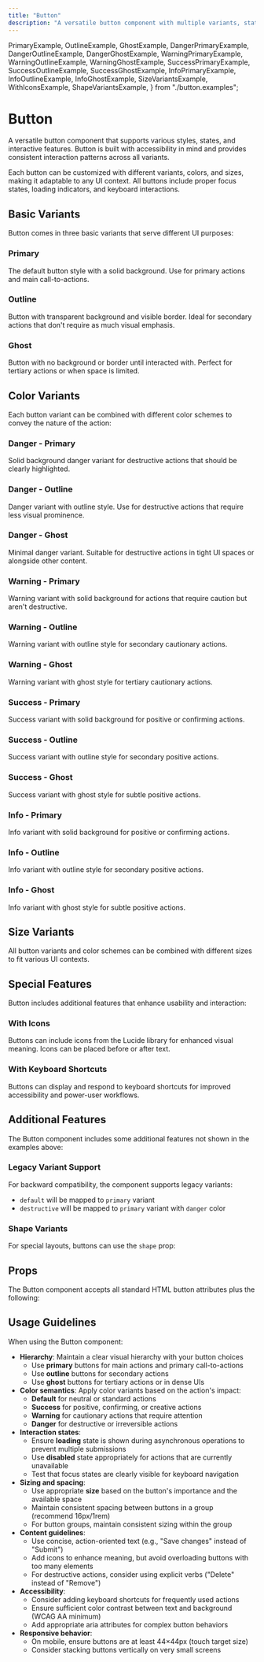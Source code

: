 ```yaml
---
title: "Button"
description: "A versatile button component with multiple variants, states, and sizes"
---
```


  PrimaryExample,
  OutlineExample,
  GhostExample,
  DangerPrimaryExample,
  DangerOutlineExample,
  DangerGhostExample,
  WarningPrimaryExample,
  WarningOutlineExample,
  WarningGhostExample,
  SuccessPrimaryExample,
  SuccessOutlineExample,
  SuccessGhostExample,
  InfoPrimaryExample,
  InfoOutlineExample,
  InfoGhostExample,
  SizeVariantsExample,
  WithIconsExample,
  ShapeVariantsExample,
} from "./button.examples";

# Button

A versatile button component that supports various styles, states, and interactive features. Button is built with accessibility in mind and provides consistent interaction patterns across all variants.

Each button can be customized with different variants, colors, and sizes, making it adaptable to any UI context. All buttons include proper focus states, loading indicators, and keyboard interactions.

## Basic Variants

Button comes in three basic variants that serve different UI purposes:

### Primary

The default button style with a solid background. Use for primary actions and main call-to-actions.

<PrimaryExample />

### Outline

Button with transparent background and visible border. Ideal for secondary actions that don't require as much visual emphasis.

  <OutlineExample />

### Ghost

Button with no background or border until interacted with. Perfect for tertiary actions or when space is limited.

<GhostExample />

## Color Variants

Each button variant can be combined with different color schemes to convey the nature of the action:

### Danger - Primary

Solid background danger variant for destructive actions that should be clearly highlighted.

<DangerPrimaryExample />

### Danger - Outline

Danger variant with outline style. Use for destructive actions that require less visual prominence.

<DangerOutlineExample />

### Danger - Ghost

Minimal danger variant. Suitable for destructive actions in tight UI spaces or alongside other content.

<DangerGhostExample />

### Warning - Primary

Warning variant with solid background for actions that require caution but aren't destructive.

<WarningPrimaryExample />

### Warning - Outline

Warning variant with outline style for secondary cautionary actions.

<WarningOutlineExample />

### Warning - Ghost

Warning variant with ghost style for tertiary cautionary actions.

<WarningGhostExample />

### Success - Primary

Success variant with solid background for positive or confirming actions.

<SuccessPrimaryExample />

### Success - Outline

Success variant with outline style for secondary positive actions.

<SuccessOutlineExample />

### Success - Ghost

Success variant with ghost style for subtle positive actions.

<SuccessGhostExample />

### Info - Primary

Info variant with solid background for positive or confirming actions.

<InfoPrimaryExample />

### Info - Outline

Info variant with outline style for secondary positive actions.

<InfoOutlineExample />

### Info - Ghost

Info variant with ghost style for subtle positive actions.

<InfoGhostExample />

## Size Variants

All button variants and color schemes can be combined with different sizes to fit various UI contexts.

<SizeVariantsExample />

## Special Features

Button includes additional features that enhance usability and interaction:

### With Icons

Buttons can include icons from the Lucide library for enhanced visual meaning. Icons can be placed before or after text.

<WithIconsExample />

### With Keyboard Shortcuts

Buttons can display and respond to keyboard shortcuts for improved accessibility and power-user workflows.

## Additional Features

The Button component includes some additional features not shown in the examples above:

### Legacy Variant Support

For backward compatibility, the component supports legacy variants:

- `default` will be mapped to `primary` variant
- `destructive` will be mapped to `primary` variant with `danger` color

### Shape Variants

For special layouts, buttons can use the `shape` prop:

<ShapeVariantsExample />

## Props

The Button component accepts all standard HTML button attributes plus the following:

<AutoTypeTable
  name="DocumentedButtonProps"
  path="../../internal/ui/src/components/button.tsx"
/>

## Usage Guidelines

When using the Button component:

- **Hierarchy**: Maintain a clear visual hierarchy with your button choices
  - Use **primary** buttons for main actions and primary call-to-actions
  - Use **outline** buttons for secondary actions
  - Use **ghost** buttons for tertiary actions or in dense UIs
- **Color semantics**: Apply color variants based on the action's impact:
  - **Default** for neutral or standard actions
  - **Success** for positive, confirming, or creative actions
  - **Warning** for cautionary actions that require attention
  - **Danger** for destructive or irreversible actions
- **Interaction states**:
  - Ensure **loading** state is shown during asynchronous operations to prevent multiple submissions
  - Use **disabled** state appropriately for actions that are currently unavailable
  - Test that focus states are clearly visible for keyboard navigation
- **Sizing and spacing**:
  - Use appropriate **size** based on the button's importance and the available space
  - Maintain consistent spacing between buttons in a group (recommend 16px/1rem)
  - For button groups, maintain consistent sizing within the group
- **Content guidelines**:
  - Use concise, action-oriented text (e.g., "Save changes" instead of "Submit")
  - Add icons to enhance meaning, but avoid overloading buttons with too many elements
  - For destructive actions, consider using explicit verbs ("Delete" instead of "Remove")
- **Accessibility**:
  - Consider adding keyboard shortcuts for frequently used actions
  - Ensure sufficient color contrast between text and background (WCAG AA minimum)
  - Add appropriate aria attributes for complex button behaviors
- **Responsive behavior**:
  - On mobile, ensure buttons are at least 44×44px (touch target size)
  - Consider stacking buttons vertically on very small screens
